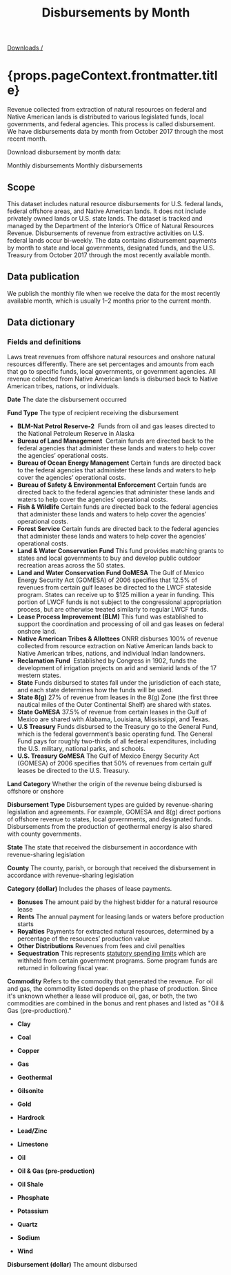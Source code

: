 ﻿---
title: Disbursements by Month
includeToc: true
layout: downloads
description: Revenue collected from extraction of natural resources on federal and Native American lands is distributed to various legislated funds, local governments, and federal agencies. This process is called disbursement.
tags:
- Data
- Downloads
- Documentation
- Disbursements
---

[Downloads /](/downloads/)

<h1>{props.pageContext.frontmatter.title}</h1>

Revenue collected from extraction of natural resources on federal and Native American lands is distributed to various legislated funds, local governments, and federal agencies. This process is called disbursement. We have disbursements data by month from October 2017 through the most recent month.
<br />

Download disbursement by month data:

<DownloadDataFile linkType="DownloadCsv" dataSet="monthly_disbursements.csv">
  Monthly disbursements
</DownloadDataFile>

<DownloadDataFile linkType="DownloadXls" dataSet="monthly_disbursements.xlsx">
  Monthly disbursements
</DownloadDataFile>

## Scope

This dataset includes natural resource disbursements for U.S. federal lands, federal offshore areas, and Native American lands. It does not include privately owned lands or U.S. state lands. The dataset is tracked and managed by the Department of the Interior’s Office of Natural Resources Revenue. Disbursements of revenue from extractive activities on U.S. federal lands occur bi-weekly. The data contains disbursement payments by month to state and local governments, designated funds, and the U.S. Treasury from October 2017 through the most recently available month.

## Data publication

We publish the monthly file when we receive the data for the most recently available month, which is usually 1–2 months prior to the current month.

## Data dictionary

### Fields and definitions
Laws treat revenues from offshore natural resources and onshore natural resources differently. There are set percentages and amounts from each that go to specific funds, local governments, or government agencies. All revenue collected from Native American lands is disbursed back to Native American tribes, nations, or individuals.
<br />

**Date**  The date the disbursement occurred
<br />


**Fund Type**  The type of recipient receiving the disbursement

* **BLM-Nat Petrol Reserve-2**  Funds from oil and gas leases directed to the National Petroleum Reserve in Alaska
* **Bureau of Land Management**  Certain funds are directed back to the federal agencies that administer these lands and waters to help cover the agencies’ operational costs.
* **Bureau of Ocean Energy Management**  Certain funds are directed back to the federal agencies that administer these lands and waters to help cover the agencies’ operational costs.
* **Bureau of Safety & Environmental Enforcement**  Certain funds are directed back to the federal agencies that administer these lands and waters to help cover the agencies’ operational costs.
* **Fish & Wildlife**  Certain funds are directed back to the federal agencies that administer these lands and waters to help cover the agencies’ operational costs.
* **Forest Service**  Certain funds are directed back to the federal agencies that administer these lands and waters to help cover the agencies’ operational costs.
* **Land & Water Conservation Fund**  This fund provides matching grants to states and local governments to buy and develop public outdoor recreation areas across the 50 states. 
* **Land and Water Conservation Fund GoMESA**  The Gulf of Mexico Energy Security Act (GOMESA) of 2006 specifies that 12.5% of revenues from certain gulf leases be directed to the LWCF stateside program. States can receive up to $125 million a year in funding. This portion of LWCF funds is not subject to the congressional appropriation process, but are otherwise treated similarly to regular LWCF funds.
* **Lease Process Improvement (BLM)**  This fund was established to support the coordination and processing of oil and gas leases on federal onshore land.
* **Native American Tribes & Allottees**  ONRR disburses 100% of revenue collected from resource extraction on Native American lands back to Native American  tribes, nations, and individual Indian landowners.
* **Reclamation Fund**  Established by Congress in 1902, funds the development of irrigation projects on arid and semiarid lands of the 17 western states.
* **State**  Funds disbursed to states fall under the jurisdiction of each state, and each state determines how the funds will be used.
* **State 8(g)**  27% of revenue from leases in the 8(g) Zone (the first three nautical miles of the Outer Continental Shelf) are shared with states.
* **State GoMESA**  37.5% of revenue from certain leases in the Gulf of Mexico are shared with Alabama, Louisiana, Mississippi, and Texas.
* **U.S Treasury**  Funds disbursed to the Treasury go to the General Fund, which is the federal government’s basic operating fund. The General Fund pays for roughly two-thirds of all federal expenditures, including the U.S. military, national parks, and schools.
* **U.S. Treasury GoMESA**  The Gulf of Mexico Energy Security Act (GOMESA) of 2006 specifies that 50% of revenues from certain gulf leases be directed to the U.S. Treasury.

**Land Category**  Whether the origin of the revenue being disbursed is offshore or onshore
<br />

**Disbursement Type**  Disbursement types are guided by revenue-sharing legislation and agreements. For example, <GlossaryTerm>GOMESA</GlossaryTerm> and <GlossaryTerm>8(g)</GlossaryTerm> direct portions of offshore revenue to states, local governments, and designated funds. Disbursements from the production of geothermal energy is also shared with county governments.
<br />

**State** The state that received the disbursement in accordance with revenue-sharing legislation
<br />

**County** The county, parish, or borough that received the disbursement in accordance with revenue-sharing legislation
<br />

**Category (dollar)** Includes the phases of lease payments.

* **Bonuses**  The amount paid by the highest bidder for a natural resource lease
* **Rents**  The annual payment for leasing lands or waters before production starts
* **Royalties**  Payments for extracted natural resources, determined by a percentage of the resources’ production value
* **Other Distributions**  Revenues from fees and civil penalties
* **Sequestration**  This represents [statutory spending limits](https://www.cbo.gov/topics/budget/sequestration) which are withheld from certain government programs. Some program funds are returned in following fiscal year.

**Commodity** Refers to the commodity that generated the revenue. For oil and gas, the commodity listed depends on the phase of production. Since it's unknown whether a lease will produce oil, gas, or both, the two commodities are combined in the bonus and rent phases and listed as "Oil & Gas (pre-production)."

* **Clay**

* **Coal**

* **Copper**

* **Gas**

* **Geothermal**

* **Gilsonite**

* **Gold**

* **Hardrock**

* **Lead/Zinc**

* **Limestone**

* **Oil**

* **Oil & Gas (pre-production)**

* **Oil Shale**

* **Phosphate**

* **Potassium**

* **Quartz**

* **Sodium**

* **Wind**


**Disbursement (dollar)**  The amount disbursed
